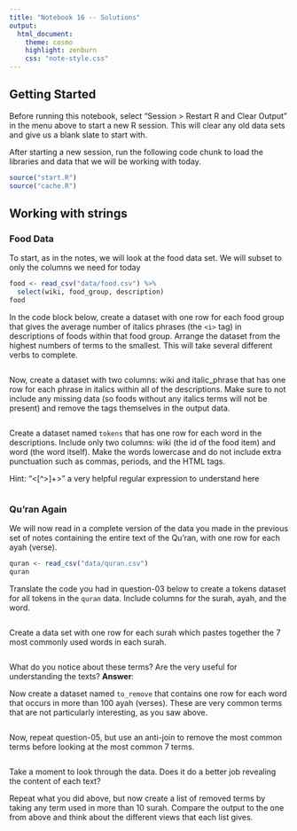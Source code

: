 ```yaml
---
title: "Notebook 16 -- Solutions"
output:
  html_document:
    theme: cosmo
    highlight: zenburn
    css: "note-style.css"
---
```


## Getting Started

Before running this notebook, select "Session > Restart R and Clear Output" in
the menu above to start a new R session. This will clear any old data sets and
give us a blank slate to start with.

After starting a new session, run the following code chunk to load the
libraries and data that we will be working with today.


```r
source("start.R")
source("cache.R")
```

## Working with strings

### Food Data

To start, as in the notes, we will look at the food data set. We will subset to
only the columns we need for today

```r
food <- read_csv("data/food.csv") %>%
  select(wiki, food_group, description)
food
```

In the code block below, create a dataset with one row for each food group that
gives the average number of italics phrases (the `<i>` tag) in descriptions of 
foods within that food group. Arrange the dataset from the highest numbers of 
terms to the smallest. This will take several different verbs to complete.

```r

```

Now, create a dataset with two columns: wiki and italic_phrase that has one row
for each phrase in italics within all of the descriptions. Make sure to not 
include any missing data (so foods without any italics terms will not be
present) and remove the tags themselves in the output data.

```r

```

Create a dataset named `tokens` that has one row for each word in the
descriptions.  Include only two columns: wiki (the id of the food item) and word
(the word itself). Make the words lowercase and do not include extra punctuation
such as commas, periods, and the HTML tags.

Hint: "<[^>]+>" a very helpful regular expression to understand here

```r

```

### Qu'ran Again

We will now read in a complete version of the data you made in the previous
set of notes containing the entire text of the Qu'ran, with one row for each
ayah (verse).

```r
quran <- read_csv("data/quran.csv")
quran
```

Translate the code you had in question-03 below to create a tokens dataset for
all tokens in the `quran` data. Include columns for the surah, ayah, and the
word.

```r

```

Create a data set with one row for each surah which pastes together the 7 most
commonly used words in each surah.

```r

```

What do you notice about these terms? Are the very useful for understanding
the texts? **Answer**: 

Now create a dataset named `to_remove` that contains one row for each word that
occurs in more than 100 ayah (verses). These are very common terms that are not
particularly interesting, as you saw above.

```r

```

Now, repeat question-05, but use an anti-join to remove the most common terms
before looking at the most common 7 terms.  

```r

```

Take a moment to look through the data. Does it do a better job revealing the
content of each text?

Repeat what you did above, but now create a list of removed terms by taking 
any term used in more than 10 surah. Compare the output to the one from above
and think about the different views that each list gives.

```r

```



